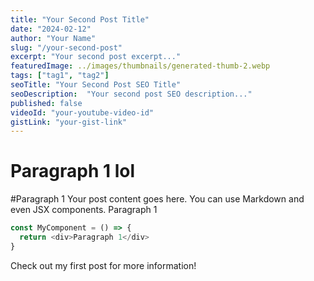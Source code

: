 ```yaml
---
title: "Your Second Post Title"
date: "2024-02-12"
author: "Your Name"
slug: "/your-second-post"
excerpt: "Your second post excerpt..."
featuredImage: ../images/thumbnails/generated-thumb-2.webp
tags: ["tag1", "tag2"]
seoTitle: "Your Second Post SEO Title"
seoDescription:  "Your second post SEO description..."
published: false
videoId: "your-youtube-video-id"
gistLink: "your-gist-link"
---
```



# Paragraph 1 lol
#Paragraph 1
Your post content goes here. You can use Markdown and even JSX components.
Paragraph 1
```javascript
const MyComponent = () => {
  return <div>Paragraph 1</div>
}
```

Check out my <Link to="/your-first-post">first post</Link> for more information!
